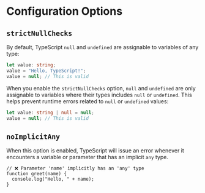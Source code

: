 # Configuration Options

## `strictNullChecks`

By default, TypeScript `null` and `undefined` are assignable to variables of any type:
```ts
let value: string;
value = "Hello, TypeScript!";
value = null; // This is valid
```

When you enable the `strictNullChecks` option, `null` and `undefined` are only assignable to variables where their types includes `null` or `undefined`. This helps prevent runtime errors related to `null` or `undefined` values:
```ts
let value: string | null = null;
value = null; // This is valid
```


## `noImplicitAny`

When this option is enabled, TypeScript will issue an error whenever it encounters a variable or parameter that has an implicit `any` type.

```tsx
// ❌ Parameter 'name' implicitly has an 'any' type
function greet(name) {
  console.log("Hello, " + name);
}
```